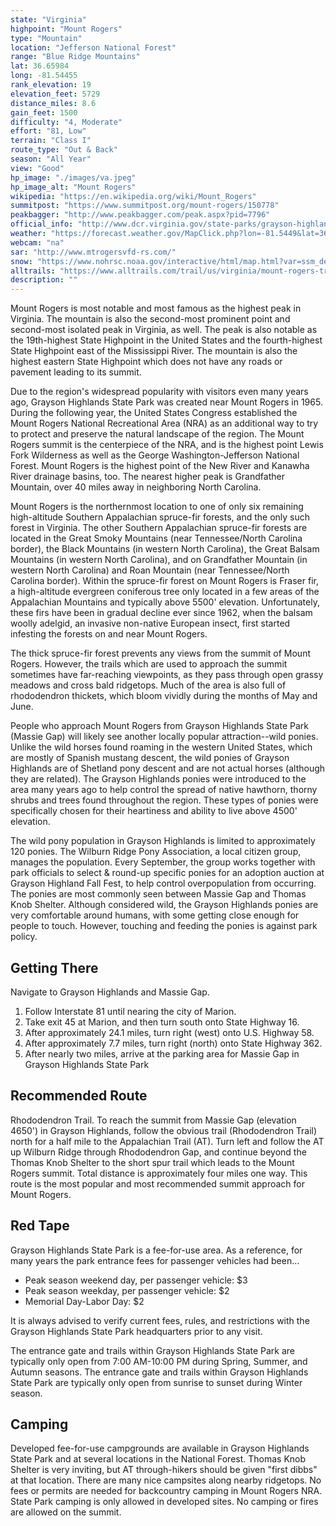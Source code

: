 ```yaml
---
state: "Virginia"
highpoint: "Mount Rogers"
type: "Mountain"
location: "Jefferson National Forest"
range: "Blue Ridge Mountains"
lat: 36.65984
long: -81.54455
rank_elevation: 19
elevation_feet: 5729
distance_miles: 8.6
gain_feet: 1500
difficulty: "4, Moderate"
effort: "81, Low"
terrain: "Class I"
route_type: "Out & Back"
season: "All Year"
view: "Good"
hp_image: "./images/va.jpeg"
hp_image_alt: "Mount Rogers"
wikipedia: "https://en.wikipedia.org/wiki/Mount_Rogers"
summitpost: "https://www.summitpost.org/mount-rogers/150778"
peakbagger: "http://www.peakbagger.com/peak.aspx?pid=7796"
official_info: "http://www.dcr.virginia.gov/state-parks/grayson-highlands"
weather: "https://forecast.weather.gov/MapClick.php?lon=-81.5449&lat=36.660052"
webcam: "na"
sar: "http://www.mtrogersvfd-rs.com/"
snow: "https://www.nohrsc.noaa.gov/interactive/html/map.html?var=ssm_depth&min_x=-81.6251181983108&min_y=36.5600532531738&max_x=-81.464679775322&max_y=36.7600532531738&bgvar=dem&shdvar=shading&title=0&width=800&height=450&font=0&lbl=m&palette=0&h_o=0&metric=0&lp=0&no_header=0&snap=1&o7=1&o9=1&o11=1&o13=1"
alltrails: "https://www.alltrails.com/trail/us/virginia/mount-rogers-trail"
description: ""
---
```


Mount Rogers is most notable and most famous as the highest peak in Virginia. The mountain is also the second-most prominent point and second-most isolated peak in Virginia, as well. The peak is also notable as the 19th-highest State Highpoint in the United States and the fourth-highest State Highpoint east of the Mississippi River. The mountain is also the highest eastern State Highpoint which does not have any roads or pavement leading to its summit.

Due to the region's widespread popularity with visitors even many years ago, Grayson Highlands State Park was created near Mount Rogers in 1965.  During the following year, the United States Congress established the Mount Rogers National Recreational Area (NRA) as an additional way to try to protect and preserve the natural landscape of the region. The Mount Rogers summit is the centerpiece of the NRA, and is the highest point Lewis Fork Wilderness as well as the George Washington-Jefferson National Forest. Mount Rogers is the highest point of the New River and Kanawha River drainage basins, too. The nearest higher peak is Grandfather Mountain, over 40 miles away in neighboring North Carolina.

Mount Rogers is the northernmost location to one of only six remaining high-altitude Southern Appalachian spruce-fir forests, and the only such forest in Virginia. The other Southern Appalachian spruce-fir forests are located in the Great Smoky Mountains (near Tennessee/North Carolina border), the Black Mountains (in western North Carolina), the Great Balsam Mountains (in western North Carolina), and on Grandfather Mountain (in western North Carolina) and Roan Mountain (near Tennessee/North Carolina border). Within the spruce-fir forest on Mount Rogers is Fraser fir, a high-altitude evergreen coniferous tree only located in a few areas of the Appalachian Mountains and typically above 5500' elevation. Unfortunately, these firs have been in gradual decline ever since 1962, when the balsam woolly adelgid, an invasive non-native European insect, first started infesting the forests on and near Mount Rogers.

The thick spruce-fir forest prevents any views from the summit of Mount Rogers. However, the trails which are used to approach the summit sometimes have far-reaching viewpoints, as they pass through open grassy meadows and cross bald ridgetops. Much of the area is also full of rhododendron thickets, which bloom vividly during the months of May and June.

People who approach Mount Rogers from Grayson Highlands State Park (Massie Gap) will likely see another locally popular attraction--wild ponies. Unlike the wild horses found roaming in the western United States, which are mostly of Spanish mustang descent, the wild ponies of Grayson Highlands are of Shetland pony descent and are not actual horses (although they are related). The Grayson Highlands ponies were introduced to the area many years ago to help control the spread of native hawthorn, thorny shrubs and trees found throughout the region. These types of ponies were specifically chosen for their heartiness and ability to live above 4500' elevation.

The wild pony population in Grayson Highlands is limited to approximately 120 ponies. The Wilburn Ridge Pony Association, a local citizen group, manages the population. Every September, the group works together with park officials to select & round-up specific ponies for an adoption auction at Grayson Highland Fall Fest, to help control overpopulation from occurring. The ponies are most commonly seen between Massie Gap and Thomas Knob Shelter. Although considered wild, the Grayson Highlands ponies are very comfortable around humans, with some getting close enough for people to touch. However, touching and feeding the ponies is against park policy.

## Getting There
Navigate to Grayson Highlands and Massie Gap.
1. Follow Interstate 81 until nearing the city of Marion.
2. Take exit 45 at Marion, and then turn south onto State Highway 16.
3. After approximately 24.1 miles, turn right (west) onto U.S. Highway 58.
4. After approximately 7.7 miles, turn right (north) onto State Highway 362.
5. After nearly two miles, arrive at the parking area for Massie Gap in Grayson Highlands State Park

## Recommended Route
Rhododendron Trail. To reach the summit from Massie Gap (elevation 4650') in Grayson Highlands, follow the obvious trail (Rhododendron Trail) north for a half mile to the Appalachian Trail (AT). Turn left and follow the AT up Wilburn Ridge through Rhododendron Gap, and continue beyond the Thomas Knob Shelter to the short spur trail which leads to the Mount Rogers summit. Total distance is approximately four miles one way. This route is the most popular and most recommended summit approach for Mount Rogers.

## Red Tape
Grayson Highlands State Park is a fee-for-use area. As a reference, for many years the park entrance fees for passenger vehicles had been...
- Peak season weekend day, per passenger vehicle: $3
- Peak season weekday, per passenger vehicle: $2
- Memorial Day-Labor Day: $2

It is always advised to verify current fees, rules, and restrictions with the Grayson Highlands State Park headquarters prior to any visit.

The entrance gate and trails within Grayson Highlands State Park are typically only open from 7:00 AM-10:00 PM during Spring, Summer, and Autumn seasons. The entrance gate and trails within Grayson Highlands State Park are typically only open from sunrise to sunset during Winter season.

## Camping
Developed fee-for-use campgrounds are available in Grayson Highlands State Park and at several locations in the National Forest. Thomas Knob Shelter is very inviting, but AT through-hikers should be given "first dibbs" at that location. There are many nice campsites along nearby ridgetops. No fees or permits are needed for backcountry camping in Mount Rogers NRA. State Park camping is only allowed in developed sites. No camping or fires are allowed on the summit.
